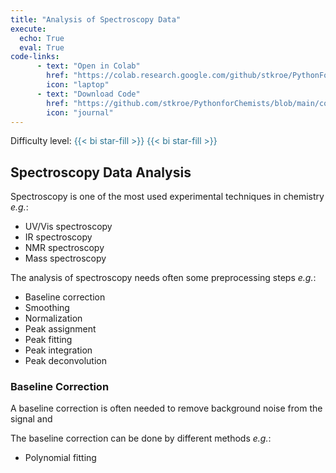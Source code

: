 ```yaml
---
title: "Analysis of Spectroscopy Data"
execute: 
  echo: True
  eval: True
code-links:
      - text: "Open in Colab"
        href: "https://colab.research.google.com/github/stkroe/PythonForChemists/blob/main/course/notebooks/Spectroscopy.ipynb"
        icon: "laptop"
      - text: "Download Code"
        href: "https://github.com/stkroe/PythonforChemists/blob/main/course/notebooks/Spectroscopy.ipynb"
        icon: "journal"
--- 
```

Difficulty level: <span style="color:#2B7492">{{< bi star-fill >}} {{< bi star-fill >}} </span>

##   Spectroscopy Data Analysis {.unnumbered}


Spectroscopy is one of the most used experimental techniques in chemistry *e.g.*:

- UV/Vis spectroscopy
- IR spectroscopy
- NMR spectroscopy
- Mass spectroscopy


The analysis of spectroscopy needs often some preprocessing steps *e.g.*:

- Baseline correction
- Smoothing
- Normalization
- Peak assignment
- Peak fitting
- Peak integration
- Peak deconvolution


### Baseline Correction {.unnumbered}

A baseline correction is often needed to remove background noise from the signal and 

The baseline correction can be done by different methods *e.g.*:

- Polynomial fitting

